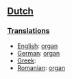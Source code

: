 ==[[Dutch]]==
===[[Translations]]===
*[[English]]: [[organ]]
*[[German]]: [[organ]]
*[[Greek]]: [[]]
*[[Romanian]]: [[organ]]
